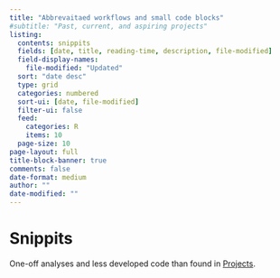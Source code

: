 ```yaml
---
title: "Abbrevaitaed workflows and small code blocks"
#subtitle: "Past, current, and aspiring projects"
listing:
  contents: snippits
  fields: [date, title, reading-time, description, file-modified]
  field-display-names:
    file-modified: "Updated"
  sort: "date desc"
  type: grid
  categories: numbered
  sort-ui: [date, file-modified]
  filter-ui: false
  feed: 
    categories: R
    items: 10
  page-size: 10
page-layout: full
title-block-banner: true
comments: false
date-format: medium
author: ""
date-modified: ""
---
```


# [Snippits]{.third-color}
One-off analyses and less developed code than found in [Projects](/pindex). 